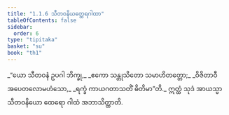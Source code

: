 ```yaml
---
title: "1.1.6 သီတဝနိယတ္ထေရဂါထာ"
tableOfContents: false
sidebar:
  order: 6
type: "tipitaka"
basket: "su"
book: "th1"
---
```



<DynamicBreadcrumb />

<Division number="6" book="th1" e="ch" v="19" p="221">

<Paragraph number="15" type="verses" book="th1">
_“ယော သီတဝနံ ဥပဂါ ဘိက္ခု,_  
_ဧကော သန္တုသိတော သမာဟိတတ္တော;_  
_ဝိဇိတာဝီ အပေတလောမဟံသော,_  
_ရက္ခံ ကာယဂတာသတိံ ဓိတိမာ”တိ._  

</Paragraph>

<Paragraph number="16" book="th1">
ဣတ္ထံ သုဒံ အာယသ္မာ သီတဝနိယော ထေရော ဂါထံ အဘာသိတ္ထာတိ.
</Paragraph>
</Division>